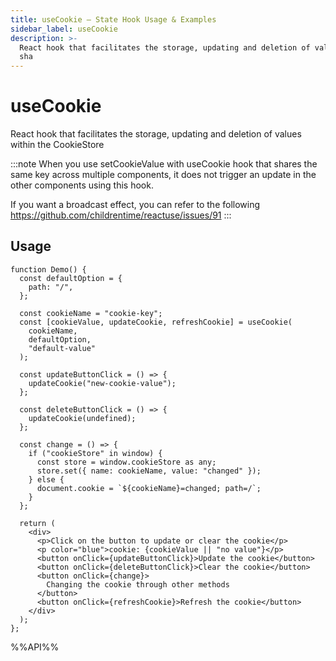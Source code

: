 ```yaml
---
title: useCookie – State Hook Usage & Examples
sidebar_label: useCookie
description: >-
  React hook that facilitates the storage, updating and deletion of values within the CookieStore :::note When you use setCookieValue with useCookie hook that
  sha
---
```

# useCookie

React hook that facilitates the storage, updating and deletion of values within the CookieStore

:::note
When you use setCookieValue with useCookie hook that shares the same key across multiple components,
it does not trigger an update in the other components using this hook.

 If you want a broadcast effect, you can refer to the following https://github.com/childrentime/reactuse/issues/91
:::

## Usage

```tsx live
function Demo() {
  const defaultOption = {
    path: "/",
  };

  const cookieName = "cookie-key";
  const [cookieValue, updateCookie, refreshCookie] = useCookie(
    cookieName,
    defaultOption,
    "default-value"
  );

  const updateButtonClick = () => {
    updateCookie("new-cookie-value");
  };

  const deleteButtonClick = () => {
    updateCookie(undefined);
  };

  const change = () => {
    if ("cookieStore" in window) {
      const store = window.cookieStore as any;
      store.set({ name: cookieName, value: "changed" });
    } else {
      document.cookie = `${cookieName}=changed; path=/`;
    }
  };

  return (
    <div>
      <p>Click on the button to update or clear the cookie</p>
      <p color="blue">cookie: {cookieValue || "no value"}</p>
      <button onClick={updateButtonClick}>Update the cookie</button>
      <button onClick={deleteButtonClick}>Clear the cookie</button>
      <button onClick={change}>
        Changing the cookie through other methods
      </button>
      <button onClick={refreshCookie}>Refresh the cookie</button>
    </div>
  );
};

```

%%API%%
